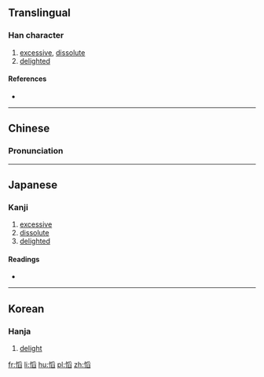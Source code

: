 ==Translingual==

===Han character===
{{Han char|rn=61|rad=心|as=10|sn=13|four=9207<sub>7</sub>|canj=心月竹X (PBHX)|ids=⿰[[忄]][[舀]]}}

# [[excessive]], [[dissolute]]
# [[delighted]]

====References====
* {{Han ref|kx=0397.220|dkj=11044|dj=0736.150|hdz=42338.040|uh=6146|ud=24902|bh=DD6D|bd=56685}}

----

==Chinese==
{{zh-hanzi-box|[[慆]]}}

===Pronunciation===
{{zh-pron
|m=tāo,qiè
|c=tou1
|mc=y
|oc=y
|ma=
|cat=a,v
}}

----

==Japanese==

===Kanji===
{{ja-kanji|grade=|rs=心10}}

# [[excessive]]
# [[dissolute]]
# [[delighted]]

====Readings====
* {{ja-readings|on=[[とう]] (tō)|kun=[[よろこぶ]] (yorokobu)}}

----

==Korean==

===Hanja===
{{ko-hanja|hangeul=도|eumhun=|rv=do|mr=to|y=to}}

# [[delight]]

[[fr:慆]]
[[li:慆]]
[[hu:慆]]
[[pl:慆]]
[[zh:慆]]